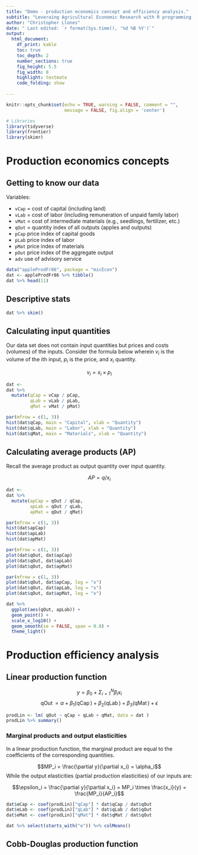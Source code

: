 ```yaml
---
title: "Demo - production economics concept and efficiency analysis."
subtitle: "Leveraing Agricultural Economic Research with R programming."
author: "Christopher Llones"
date: " Last edited: `r format(Sys.time(), '%d %B %Y')`"
output:
  html_document:
    df_print: kable
    toc: true
    toc_depth: 2
    number_sections: true
    fig_height: 5.5 
    fig_width: 8
    highlight: textmate
    code_folding: show
    
---
```


```r
knitr::opts_chunk$set(echo = TRUE, warning = FALSE, comment = "",
                      message = FALSE, fig.align = 'center')

# Libraries
library(tidyverse)
library(frontier)
library(skimr)

```


# Production economics concepts

## Getting to know our data

Variables:

- `vCap` = cost of capital (including land)
- `vLab` = cost of labor (including remuneration of unpaid family labor)
- `vMat` = cost of intermediate materials (e.g., seedlings, fertilizer, etc.)
- `qOut` = quantity index of all outputs (apples and outputs)
- `pCap` price index of capital goods
- `pLab` price index of labor
- `pMat` price index of materials
- `pOut` price index of the aggregate output
- `adv` use of advisory service

```r
data("appleProdFr86", package = "micEcon")
dat <- appleProdFr86 %>% tibble()
dat %>% head(11)
```


## Descriptive stats

```r
dat %>% skim()
```


## Calculating input quantities

Our data set does not contain input quantities but prices and costs (volumes) of the inputs. Consider the formula below wherein $v_i$ is the volume of the ith input, $p_i$ is the price, and $x_i$ quantity.

$$v_i = x_i \times p_i$$
```r
dat <- 
dat %>% 
  mutate(qCap = vCap / pCap,
         qLab = vLab / pLab,
         qMat = vMat / pMat)
```

```r
par(mfrow = c(1, 3))
hist(dat$qCap, main = "Capital", xlab = "Quantity")
hist(dat$qLab, main = "Labor", xlab = "Quantity")
hist(dat$qMat, main = "Materials", xlab = "Quantity")
```


## Calculating average products (AP)

Recall the average product as output quantity over input quantity.

$$AP = q / x_i$$

```r
dat <- 
dat %>% 
  mutate(apCap = qOut / qCap,
         apLab = qOut / qLab,
         apMat = qOut / qMat)
```

```r
par(mfrow = c(1, 3))
hist(dat$apCap)
hist(dat$apLab)
hist(dat$apMat)
```

```r
par(mfrow = c(1, 3))
plot(dat$qOut, dat$apCap)
plot(dat$qOut, dat$apLab)
plot(dat$qOut, dat$apMat)
```

```r
par(mfrow = c(1, 3))
plot(dat$qOut, dat$apCap, log = "x")
plot(dat$qOut, dat$apLab, log = "x")
plot(dat$qOut, dat$apMat, log = "x")
```

```r
dat %>% 
  ggplot(aes(qOut, apLab)) +
  geom_point() +
  scale_x_log10() +
  geom_smooth(se = FALSE, span = 0.8) +
  theme_light()
```



# Production efficiency analysis


## Linear production function

$$y = \beta_0 + \Sigma^N_{i=1} \beta_i x_i$$
$$
\operatorname{qOut} = \alpha + \beta_{1}(\operatorname{qCap}) + \beta_{2}(\operatorname{qLab}) + \beta_{3}(\operatorname{qMat}) + \epsilon
$$

```r
prodLin <- lm( qOut ~ qCap + qLab + qMat, data = dat )
prodLin %>% summary()
```


### Marginal products and output elasticities

In a linear production function, the marginal product are equal to the coefficients of the corresponding quantities.

$$MP_i = \frac{\partial y}{\partial x_i} = \alpha_i$$ 
While the output elasticities (partial production elasticities) of our inputs are:

$$\epsilon_i  = \frac{\partial y}{\partial x_i}  = MP_i \times \frac{x_i}{y} = \frac{MP_i}{AP_i}$$

```r
dat$eCap <- coef(prodLin)["qCap"] * dat$qCap / dat$qOut
dat$eLab <- coef(prodLin)["qLab"] * dat$qLab / dat$qOut
dat$eMat <- coef(prodLin)["qMat"] * dat$qMat / dat$qOut

dat %>% select(starts_with("e")) %>% colMeans()
```


## Cobb-Douglas production function


## 






















